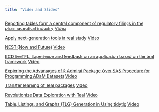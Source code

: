 ```yaml
---
title: "Video and Slides"
---
```


[Reporting tables form a central component of regulatory filings in the pharmaceutical industry](resources/summeR 2 rtables_ existing, fit for purpose, production ready.pdf)
[Video](https://github.com/insightsengineering/nest-2023-summeR/raw/main/resources/Open_Source_Clinical_Reporting_summeR_Conference%20-%20Trim-liming_need_trime.mp4)

[Apply next-generation tools in real study](resources/SummeR_JiaL.pdf)
[Video](https://github.com/insightsengineering/nest-2023-summeR/raw/main/resources/Open_Source_Clinical_Reporting_summeR_Conference%20-%20Trim-jia.mp4)

[NEST (Now and Future)](resources/NEST_ Now & Future.pdf)
[Video](https://github.com/insightsengineering/nest-2023-summeR/raw/main/resources/Open_Source_Clinical_Reporting_summeR_Conference%20-%20Trim-vincent.mp4)

[ECD liveTFL: Experience and feedback on an application based on the teal framework](resources/summeR 5 ECD_liveTFL/ECD_liveTFL.html)
[Video](https://github.com/insightsengineering/nest-2023-summeR/raw/main/resources/Open_Source_Clinical_Reporting_summeR_Conference%20-%20Trim-kaiping.mp4)

[Exploring the Advantages of R Admiral Package Over SAS Procedure for Programming ADaM Datasets](resources/summeR 7 Exploring the Advantages of R Admiral Package - Shuang Gao/Exploring the Advantages of R Admiral Package.html)
[Video](https://github.com/insightsengineering/nest-2023-summeR/raw/main/resources/Open_Source_Clinical_Reporting_summeR_Conference%20-%20Trim-shuang.mp4)

[Transfer learning of Teal packages](resources/summeR 6 Transfer Learning of Teal Packages_Kai Zhou.pptx.pdf)
[Video](https://github.com/insightsengineering/nest-2023-summeR/raw/main/resources/Open_Source_Clinical_Reporting_summeR_Conference%20-%20Trim-kai.mp4)

[Revolutionize Data Exploration with Teal](resources/teal presentation - useR China Aug 2023.pdf)
[Video](https://github.com/insightsengineering/nest-2023-summeR/raw/main/resources/Open_Source_Clinical_Reporting_summeR_Conference%20-%20Trim-Pawel.mp4)

[Table, Listings, and Graphs (TLG) Generation in Using tidytlg](resources/Tables, Listings, and Graphs (TLG)_final-mp4.pdf)
[Video](https://github.com/insightsengineering/nest-2023-summeR/raw/main/resources/Open_Source_Clinical_Reporting_summeR_Conference%20-%20Trim-chinghan.mp4)

